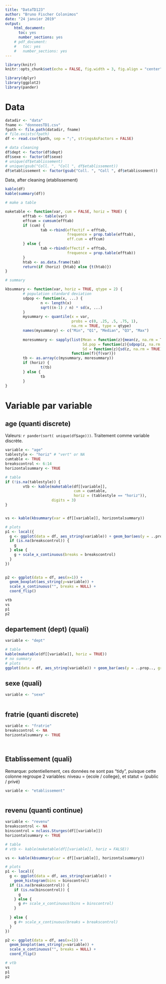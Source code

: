 ```yaml
---
title: "DataTD123"
author: "Bruno Fischer Colonimos"
date: "24 janvier 2019"
output: 
    html_document:
      toc: yes
      number_sections: yes
    # pdf_document:
    #   toc: yes
    #   number_sections: yes
---
```


```r
library(knitr)
knitr::opts_chunk$set(echo = FALSE, fig.width = 3, fig.align = "center", fig.show = "hold", fig.asp = 1)

library(dplyr)
library(ggplot2)
library(pander)
```

Data
=====

```r
datadir <- "data"
fname <- "donneesTD1.csv"
fpath <- file.path(datadir, fname)
# file.exists(fpath)
df <- read.csv(fpath, sep = ";", stringsAsFactors = FALSE) 
```

```r

# data cleaning
df$dept <- factor(df$dept)
df$sexe <- factor(df$sexe)
# unique(df$etablissement)
# unique(gsub("Coll. ", "Coll ", df$etablissement))
df$etablissement <- factor(gsub("Coll. ", "Coll ", df$etablissement))

```

Data, after cleaning (etablissement)

```r
kable(df)
kable(summary(df))
```




```r
# make a table

maketable <- function(var, cum = FALSE, horiz = TRUE) {
        efftab <- table(var)
        effcum = cumsum(efftab)
        if (cum) {
                tab <-rbind(effectif = efftab,
                            frequence = prop.table(efftab),
                            eff.cum = effcum)
        } else {
                tab <-rbind(effectif = efftab,
                            frequence = prop.table(efftab))
        }
        htab <- as.data.frame(tab)
        return(if (horiz) {htab} else {t(htab)})
}

# summary

kbsummary <- function(var, horiz = TRUE, qtype = 2) {
        # population standard deviation
        sdpop <- function(x, ...) {
                n <- length(x)
                sqrt((n-1) / n) * sd(x, ...)
        }
        mysummary <- quantile(x = var, 
                              probs = c(0, .25, .5, .75, 1), 
                              na.rm = TRUE, type = qtype)
        names(mysummary) <- c("Min", "Q1", "Median", "Q3", "Max")
        
        moresummary <- sapply(list(Mean = function(z){mean(z, na.rm = TRUE)},
                                   Sd.pop = function(z){sdpop(z, na.rm = TRUE)},
                                   Sd = function(z){sd(z, na.rm = TRUE)} ), 
                              function(f){f(var)})
        tb <- as.array(c(mysummary, moresummary))
        if (horiz) {
                t(tb)
        } else {
                tb
        }
}


```





Variable par variable
=====================

age (quanti discrete)
----

Valeurs: `r pander(sort( unique(df$age)))`. Traitement comme variable discrète.

```r
variable <- "age"
tablestyle <- "horiz" # "vert" or NA
cumtable <- TRUE
breakscontrol <- 6:14
horizontalsummary <- TRUE

```


```r
# table
if (!is.na(tablestyle)) {
        vtb <- kable(maketable(df[[variable]], 
                               cum = cumtable,
                               horiz = (tablestyle == "horiz")), 
                     digits = 3)
}


vs <- kable(kbsummary(var = df[[variable]], horizontalsummary))

# plots
p1 <- local({
  g <- ggplot(data = df, aes_string(variable)) + geom_bar(aes(y = ..prop..))
  if (is.na(breakscontrol)) {
    g
  } else {
    g + scale_x_continuous(breaks = breakscontrol)
  }
})

  
p2 <- ggplot(data = df, aes(x=1)) + 
  geom_boxplot(aes_string(y=variable)) + 
  scale_x_continuous("", breaks = NULL) +
  coord_flip()

```

```r
vtb
vs
p1
p2
```


departement (dept) (quali)
---------------------------

```r
variable <- "dept"
```

```r
# table
kable(maketable(df[[variable]], horiz = TRUE))
# no summary
# plots
ggplot(data = df, aes_string(variable)) + geom_bar(aes(y = ..prop.., group = 1)) 

```


sexe (quali)
------------

```r
variable <- "sexe"
```

```r
```


fratrie (quanti discrete)
-------------------------

```r
variable <- "fratrie"
breakscontrol <- NA
horizontalsummary <- TRUE
```

```r
```

```r
```


Etablissement (quali)
----------------------

Remarque: potentiellement, ces données ne sont pas "tidy", puisque cette colonne regroupe 2 variables: niveau = {ecole / college}, et statut = {public / privé}


```r
variable <- "etablissement"
```

```r
```


revenu (quanti continue)
------------------------

```r
variable <- "revenu"
breakscontrol <- NA
binscontrol = nclass.Sturges(df[[variable]])
horizontalsummary <- TRUE
```

```r
# table
# vtb <- kable(maketable(df[[variable]], horiz = FALSE))

vs <- kable(kbsummary(var = df[[variable]], horizontalsummary))

# plots
p1 <- local({
  g <- ggplot(data = df, aes_string(variable)) + 
    geom_histogram(bins = binscontrol)
  if (is.na(breakscontrol)) {
    if (is.na(binscontrol)) {
      g
    } else {
      g #+ scale_x_continuous(bins = binscontrol)
    }
    
  } else {
    g #+ scale_x_continuous(breaks = breakscontrol)
  } 
})

p2 <- ggplot(data = df, aes(x=1)) + 
  geom_boxplot(aes_string(y=variable)) + 
  scale_x_continuous("", breaks = NULL) +
  coord_flip()

```

```r
# vtb
vs
p1
p2
```

